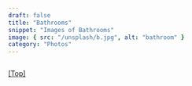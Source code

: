 ```yaml
---
draft: false
title: "Bathrooms"
snippet: "Images of Bathrooms"
image: { src: "/unsplash/b.jpg", alt: "bathroom" }
category: "Photos"
---
```



<div class="grid grid-cols-2 md:grid-cols-2 gap-4">
  <div>
    <Picture
      src={kitchen}
      alt="Astronaut in the air"
      widths={[200, 400, 600]}
      sizes="(max-width: 800px) 100vw, 620px"
      loading="eager"
      format="avif"
      class="h-auto max-w-full rounded-md"
    />
  </div>
  <div>
    <img
      class="h-auto max-w-full rounded-lg"
      src="https://flowbite.s3.amazonaws.com/docs/gallery/square/image-1.jpg"
      alt=""
    />
  </div>
  <div>
    <img
      class="h-auto max-w-full rounded-lg"
      src="https://flowbite.s3.amazonaws.com/docs/gallery/square/image-2.jpg"
      alt=""
    />
  </div>
  <div>
    <img
      class="h-auto max-w-full rounded-lg"
      src="https://flowbite.s3.amazonaws.com/docs/gallery/square/image-3.jpg"
      alt=""
    />
  </div>
  <div>
    <img
      class="h-auto max-w-full rounded-lg"
      src="https://flowbite.s3.amazonaws.com/docs/gallery/square/image-4.jpg"
      alt=""
    />
  </div>
  <div>
    <img
      class="h-auto max-w-full rounded-lg"
      src="https://flowbite.s3.amazonaws.com/docs/gallery/square/image-5.jpg"
      alt=""
    />
  </div>
  <div>
    <img
      class="h-auto max-w-full rounded-lg"
      src="https://flowbite.s3.amazonaws.com/docs/gallery/square/image-6.jpg"
      alt=""
    />
  </div>
  <div>
    <img
      class="h-auto max-w-full rounded-lg"
      src="https://flowbite.s3.amazonaws.com/docs/gallery/square/image-7.jpg"
      alt=""
    />
  </div>
  <div>
    <img
      class="h-auto max-w-full rounded-lg"
      src="https://flowbite.s3.amazonaws.com/docs/gallery/square/image-8.jpg"
      alt=""
    />
  </div>
  <div>
    <img
      class="h-auto max-w-full rounded-lg"
      src="https://flowbite.s3.amazonaws.com/docs/gallery/square/image-9.jpg"
      alt=""
    />
  </div>
  <div>
    <img
      class="h-auto max-w-full rounded-lg"
      src="https://flowbite.s3.amazonaws.com/docs/gallery/square/image-10.jpg"
      alt=""
    />
  </div>
  <div>
    <img
      class="h-auto max-w-full rounded-lg"
      src="https://flowbite.s3.amazonaws.com/docs/gallery/square/image-11.jpg"
      alt=""
    />
  </div>
</div>

[[Top]](#top)
